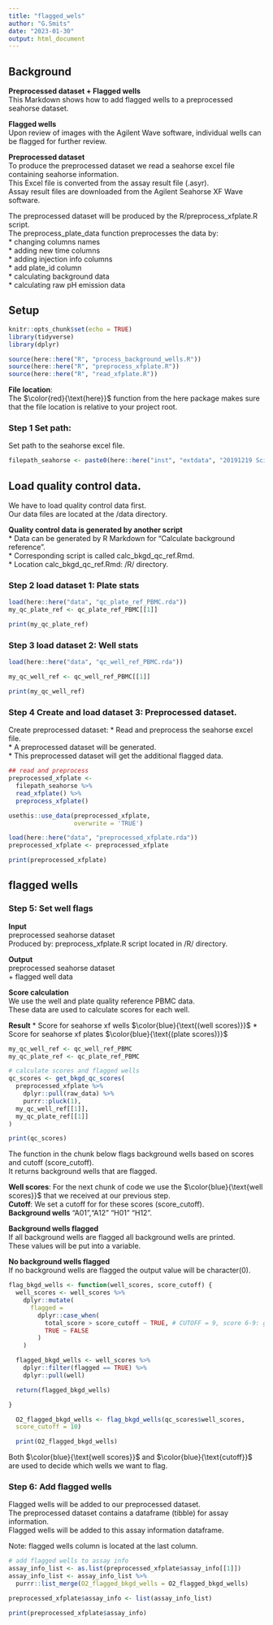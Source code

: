 ```yaml
---
title: "flagged_wels"
author: "G.Smits"
date: "2023-01-30"
output: html_document
---
```

## Background

**Preprocessed dataset + Flagged wells** <br />
This Markdown shows how to add flagged wells to a preprocessed seahorse dataset.  <br />

**Flagged wells** <br />
Upon review of images with the Agilent Wave software, individual wells can be flagged for further
review. <br />

**Preprocessed dataset** <br />
To produce the preprocessed dataset we read a seahorse excel file containing seahorse information. <br />
This Excel file is converted from the assay result file (.asyr). <br />
Assay result files are downloaded from the Agilent Seahorse XF Wave software.

The preprocessed dataset will be produced by the R/preprocess_xfplate.R script. <br />
The preprocess_plate_data function preprocesses the data by: <br />
* changing columns names <br />
* adding new time columns <br />
* adding injection info columns <br />
* add plate_id column <br />
* calculating background data <br />
* calculating raw pH emission data

## Setup
```r
knitr::opts_chunk$set(echo = TRUE)
library(tidyverse)
library(dplyr)

source(here::here("R", "process_background_wells.R"))
source(here::here("R", "preprocess_xfplate.R"))
source(here::here("R", "read_xfplate.R"))
```

**File location**: <br />
The $\color{red}{\text{here}}$ function from the here package makes sure that the file location is relative to your project root.

### Step 1 Set path: <br />
Set path to the seahorse excel file.
```r

filepath_seahorse <- paste0(here::here("inst", "extdata", "20191219 SciRep PBMCs donor A.xlsx"))

```

## Load quality control data.

We have to load quality control data first. <br />
Our data files are located at the /data directory. 

**Quality control data is generated by another script** <br />
* Data can be generated by R Markdown for "Calculate background reference". <br />
* Corresponding script is called calc_bkgd_qc_ref.Rmd. <br />
* Location calc_bkgd_qc_ref.Rmd:  /R/ directory.

### Step 2 load dataset 1: Plate stats
```r
load(here::here("data", "qc_plate_ref_PBMC.rda"))
my_qc_plate_ref <- qc_plate_ref_PBMC[[1]]

print(my_qc_plate_ref)
```
### Step 3 load dataset 2: Well stats
```r
load(here::here("data", "qc_well_ref_PBMC.rda"))

my_qc_well_ref <- qc_well_ref_PBMC[[1]]

print(my_qc_well_ref)
```

### Step 4 Create and load dataset 3: Preprocessed dataset. <br />
Create preprocessed dataset: 
* Read and preprocess the seahorse excel file. <br />
* A preprocessed dataset will be generated. <br />
* This preprocessed dataset will get the additional flagged data.
```r

## read and preprocess
preprocessed_xfplate <-
  filepath_seahorse %>%
  read_xfplate() %>%
  preprocess_xfplate()

usethis::use_data(preprocessed_xfplate, 
                  overwrite = 'TRUE')

load(here::here("data", "preprocessed_xfplate.rda"))
preprocessed_xfplate <- preprocessed_xfplate

print(preprocessed_xfplate)
```
## flagged wells

### Step 5: Set well flags

**Input** <br />
preprocessed seahorse dataset  <br />
Produced by: preprocess_xfplate.R script located in /R/ directory.

**Output** <br />
preprocessed seahorse dataset <br />
+ flagged well data

**Score calculation** <br />
We use the well and plate quality reference PBMC data. <br />
These data are used to calculate scores for each well. <br />

**Result** 
* Score for seahorse xf wells $\color{blue}{\text{(well scores)}}$ 
* Score for seahorse xf plates $\color{blue}{\text{(plate scores)}}$
```r
my_qc_well_ref <- qc_well_ref_PBMC
my_qc_plate_ref <- qc_plate_ref_PBMC

# calculate scores and flagged wells
qc_scores <- get_bkgd_qc_scores(
  preprocessed_xfplate %>%
    dplyr::pull(raw_data) %>%
    purrr::pluck(1),
  my_qc_well_ref[[1]],
  my_qc_plate_ref[[1]]
)

print(qc_scores)

```

The function in the chunk below flags background wells based on scores and cutoff (score_cutoff). <br />
It returns background wells that are flagged. <br /> 

**Well scores**: For the next chunk of code we use the $\color{blue}{\text{well scores}}$ that we received at our previous step. <br />
**Cutoff**: We set a cutoff for for these scores (score_cutoff). <br />
**Background wells** "A01","A12" "H01" "H12".

**Background wells flagged**  <br />
If all background wells are flagged all background wells are printed. <br />
These values will be put into a variable. <br />

**No background wells flagged** <br />
If no background wells are flagged the output value will be character(0).
```r

flag_bkgd_wells <- function(well_scores, score_cutoff) {
  well_scores <- well_scores %>%
    dplyr::mutate(
      flagged =
        dplyr::case_when(
          total_score > score_cutoff ~ TRUE, # CUTOFF = 9, score 6-9: green, 10-12: orange, 13 - 18 red
          TRUE ~ FALSE
        )
    )

  flagged_bkgd_wells <- well_scores %>%
    dplyr::filter(flagged == TRUE) %>%
    dplyr::pull(well)

  return(flagged_bkgd_wells)

}

  O2_flagged_bkgd_wells <- flag_bkgd_wells(qc_scores$well_scores,
  score_cutoff = 10)

  print(O2_flagged_bkgd_wells)
```
Both $\color{blue}{\text{well scores}}$ and $\color{blue}{\text{cutoff}}$ are used to decide which wells we want to flag. <br />

### Step 6: Add flagged wells
Flagged wells will be added to our preprocessed dataset. <br />
The preprocessed dataset contains a dataframe (tibble) for assay information. <br />
Flagged wells will be added to this assay information dataframe. <br />

Note: flagged wells column is located at the last column.

```r

# add flagged wells to assay info
assay_info_list <- as.list(preprocessed_xfplate$assay_info[[1]])
assay_info_list <- assay_info_list %>%
  purrr::list_merge(O2_flagged_bkgd_wells = O2_flagged_bkgd_wells)

preprocessed_xfplate$assay_info <- list(assay_info_list)

print(preprocessed_xfplate$assay_info)

```
